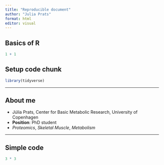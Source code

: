 ```yaml
---
title: "Reproducible document"
author: "Julia Prats"
format: html
editor: visual
---
```


## Basics of R

```r
1 + 1
```
## Setup code chunk

```r
library(tidyverse)
```
---

## About me
- Júlia Prats, Center for Basic Metabolic Research, University of Copenhagen
- **Position**: PhD student
- *Proteomics*, *Skeletal Muscle*, *Metabolism*

---

## Simple code
```r
3 * 3
```

